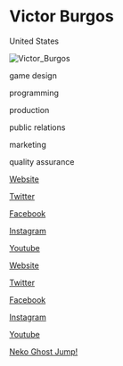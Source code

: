 # Victor Burgos

<Location>

United States

</Location>

![Victor_Burgos](./images/Victor_Burgos_v1.com/victorheadgif/)

<Skills>

game design

programming

production

public relations

marketing

quality assurance

</Skills>

<Personal>

[Website](https://www.victorburgosgames.com/)

[Twitter](https://twitter.com/VictorBurgosG3)

[Facebook](https://www.facebook.com/victoranthonyburgos)

[Instagram](https://www.instagram.com/victoranthonyburgos/)

[Youtube](https://www.youtube.com/c/VictorBurgosGames)

</Personal>

<Business>

[Website](https://www.burgosgames.com/)

[Twitter](https://twitter.com/BurgosGames)

[Facebook](https://facebook.com/BurgosGames)

[Instagram](https://instagram.com/BurgosGames)

[Youtube](https://www.youtube.com/channel/UCu605kcuFj7g-HiwDP1WKfA)

</Business>



<Games>

[Neko Ghost Jump!](http://nekoghostjump.com)

</Games>
